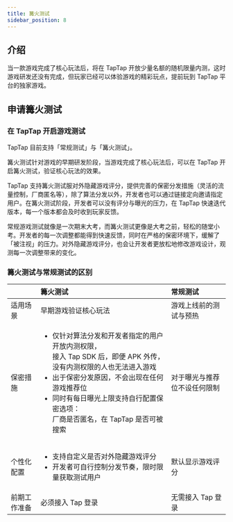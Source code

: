 ```yaml
---
title: 篝火测试
sidebar_position: 8
---
```


## 介绍

当一款游戏完成了核心玩法后，将在 TapTap 开放少量名额的随机限量内测，这时游戏研发还没有完成，但玩家已经可以体验游戏的精彩玩点，提前玩到 TapTap 平台的独家游戏。

## 申请篝火测试

### 在 TapTap 开启游戏测试

TapTap 目前支持「常规测试」与「篝火测试」。

篝火测试针对游戏的早期研发阶段，当游戏完成了核心玩法后，可以在 TapTap 开启篝火测试，验证核心玩法的效果。

TapTap 支持篝火测试服对外隐藏游戏评分，提供完善的保密分发措施（灵活的流量控制，厂商匿名等），除了算法分发以外，开发者也可以通过链接定向邀请指定用户。在篝火测试阶段，开发者可以没有评分与曝光的压力，在 TapTap 快速迭代版本，每一个版本都会及时收到玩家反馈。

常规游戏测试就像是一次期末大考，而篝火测试更像是大考之前，轻松的随堂小考。开发者的每一次调整都能得到快速反馈，同时在严格的保密环境下，缓解了「被注视」的压力。对外隐藏游戏评分，也会让开发者更放松地修改游戏设计，观测每一次调整带来的变化。

### 篝火测试与常规测试的区别

<table><thead><tr><th align="left"></th><th align="left">篝火测试</th><th align="left">常规测试</th></tr></thead><tbody><tr><td align="left">适用场景</td><td align="left">早期游戏验证核心玩法</td><td align="left">游戏上线前的测试与预热</td></tr><tr><td align="left">保密措施</td><td align="left"><ul><li>仅针对算法分发和开发者指定的用户开放内测权限，<br />
接入 Tap SDK 后，即便 APK 外传，没有内测权限的人也无法进入游戏</li>
<li>出于保密分发原因，不会出现在任何游戏推荐位</li>
<li>同时有每日曝光上限支持自行配置保密选项：<br />厂商是否匿名，在 TapTap 是否可被搜索</li></ul></td><td align="left">对于曝光与推荐位不设任何限制</td></tr><tr><td align="left">个性化配置</td><td align="left"><ul><li>支持自定义是否对外隐藏游戏评分</li>
<li>开发者可自行控制分发节奏，限时限量获取测试用户</li></ul></td><td align="left">默认显示游戏评分</td></tr><tr><td align="left">前期工作准备</td><td align="left">必须接入 Tap 登录</td><td align="left">无需接入 Tap 登录</td></tr></tbody></table>
